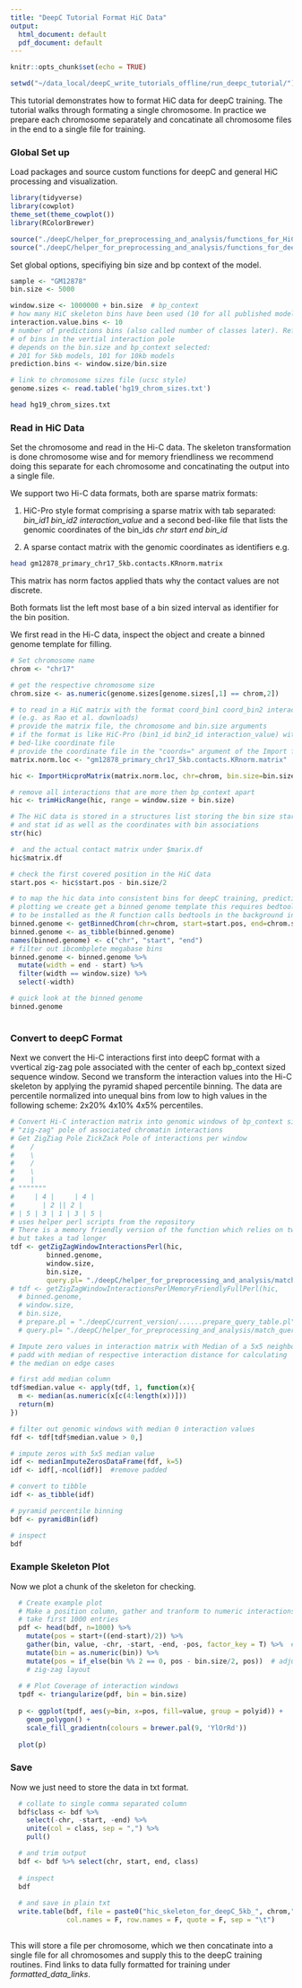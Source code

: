 ```yaml
---
title: "DeepC Tutorial Format HiC Data"
output:
  html_document: default
  pdf_document: default
---
```


```r
knitr::opts_chunk$set(echo = TRUE)
```


```r

setwd("~/data_local/deepC_write_tutorials_offline/run_deepc_tutorial/")

```

This tutorial demonstrates how to format HiC data for deepC training. 
The tutorial walks through formating a single chromosome. In practice we prepare each 
chromosome separately and concatinate all chromosome files in the end to a single file for training.

### Global Set up

Load packages and source custom functions for deepC and general HiC processing and visualization.

```r
library(tidyverse)
library(cowplot)
theme_set(theme_cowplot())
library(RColorBrewer)

source("./deepC/helper_for_preprocessing_and_analysis/functions_for_HiC.R")
source("./deepC/helper_for_preprocessing_and_analysis/functions_for_deepC.R")

```

Set global options, specifiying bin size and bp context of the model. 

```r
sample <- "GM12878"
bin.size <- 5000

window.size <- 1000000 + bin.size  # bp_context
# how many HiC skeleton bins have been used (10 for all published models)
interaction.value.bins <- 10  
# number of predictions bins (also called number of classes later). Refers to number 
# of bins in the vertial interaction pole
# depends on the bin.size and bp_context selected: 
# 201 for 5kb models, 101 for 10kb models 
prediction.bins <- window.size/bin.size 

# link to chromosome sizes file (ucsc style)
genome.sizes <- read.table('hg19_chrom_sizes.txt')  

```

```bash
head hg19_chrom_sizes.txt
```


### Read in HiC Data

Set the chromosome and read in the Hi-C data. The skeleton transformation is done chromosome wise and for memory friendliness we recommend doing this separate for each chromosome and concatinating the output into a single file.

We support two Hi-C data formats, both are sparse matrix formats: 

1) HiC-Pro style format comprising a sparse matrix with tab separated: *bin_id1 bin_id2 interaction_value* and a second bed-like file that lists the genomic coordinates of the bin_ids *chr start end bin_id*

2) A sparse contact matrix with the genomic coordinates as identifiers e.g.

```bash
head gm12878_primary_chr17_5kb.contacts.KRnorm.matrix
```
This matrix has norm factos applied thats why the contact values are not discrete.

Both formats list the left most base of a bin sized interval as identifier for the bin position.

We first read in the Hi-C data, inspect the object and create a binned genome template for filling.

```r

# Set chromosome name
chrom <- "chr17"

# get the respective chromosome size 
chrom.size <- as.numeric(genome.sizes[genome.sizes[,1] == chrom,2])

# to read in a HiC matrix with the format coord_bin1 coord_bin2 interaction_value 
# (e.g. as Rao et al. downloads) 
# provide the matrix file, the chromosome and bin.size arguments
# if the format is like HiC-Pro (bin1_id bin2_id interaction_value) with a separate 
# bed-like coordinate file
# provide the coordinate file in the "coords=" argument of the Import function
matrix.norm.loc <- "gm12878_primary_chr17_5kb.contacts.KRnorm.matrix"

hic <- ImportHicproMatrix(matrix.norm.loc, chr=chrom, bin.size=bin.size)

# remove all interactions that are more then bp_context apart
hic <- trimHicRange(hic, range = window.size + bin.size)

# The HiC data is stored in a structures list storing the bin size start position 
# and stat id as well as the coordinates with bin associations
str(hic)

#  and the actual contact matrix under $marix.df
hic$matrix.df

# check the first covered position in the HiC data
start.pos <- hic$start.pos - bin.size/2

# to map the hic data into consistent bins for deepC training, prediction and 
# plotting we create get a binned genome template this requires bedtools 
# to be installed as the R function calls bedtools in the background in bash
binned.genome <- getBinnedChrom(chr=chrom, start=start.pos, end=chrom.size, window=window.size, step=bin.size)
binned.genome <- as_tibble(binned.genome)
names(binned.genome) <- c("chr", "start", "end")
# filter out ibcombplete megabase bins
binned.genome <- binned.genome %>%
  mutate(width = end - start) %>%
  filter(width == window.size) %>%
  select(-width)

# quick look at the binned genome
binned.genome
  
```

### Convert to deepC Format

Next we convert the Hi-C interactions first into deepC format with a vvertical zig-zag pole associated with the center of each bp_context sized sequence window.
Second we transform the interaction values into the Hi-C skeleton by applying the pyramid shaped percentile binning. The data are percentile normalized into unequal bins from low to high values in the following scheme: 2x20% 4x10% 4x5% percentiles.

```r
# Convert Hi-C interaction matrix into genomic windows of bp_context size with the vertical 
# "zig-zag" pole of associated chromatin interactions
# Get ZigZiag Pole ZickZack Pole of interactions per window
#    /
#    \ 
#    /
#    \ 
#    |
# """""""
#     | 4 |     | 4 |
#       | 2 || 2 |
# | 5 | 3 | 1 | 3 | 5 | 
# uses helper perl scripts from the repository
# There is a memory friendly version of the function which relies on two perl helper scripts
# but takes a tad longer
tdf <- getZigZagWindowInteractionsPerl(hic, 
         binned.genome, 
         window.size, 
         bin.size,
         query.pl= "./deepC/helper_for_preprocessing_and_analysis/match_query_table.pl")
# tdf <- getZigZagWindowInteractionsPerlMemoryFriendlyFullPerl(hic, 
  # binned.genome, 
  # window.size, 
  # bin.size,
  # prepare.pl = "./deepC/current_version/......prepare_query_table.pl", #todo
  # query.pl= "./deepC/helper_for_preprocessing_and_analysis/match_query_table.pl")

# Impute zero values in interaction matrix with Median of a 5x5 neighborhood
# padd with median of respective interaction distance for calculating 
# the median on edge cases

# first add median column
tdf$median.value <- apply(tdf, 1, function(x){
  m <- median(as.numeric(x[c(4:length(x))]))
  return(m)
})

# filter out genomic windows with median 0 interaction values
fdf <- tdf[tdf$median.value > 0,]

# impute zeros with 5x5 median value
idf <- medianImputeZerosDataFrame(fdf, k=5)
idf <- idf[,-ncol(idf)]  #remove padded

# convert to tibble
idf <- as_tibble(idf)

# pyramid percentile binning
bdf <- pyramidBin(idf)

# inspect 
bdf

```

### Example Skeleton Plot

Now we plot a chunk of the skeleton for checking.

```r
  # Create example plot
  # Make a position column, gather and tranform to numeric interactions bins
  # take first 1000 entries
  pdf <- head(bdf, n=1000) %>%
    mutate(pos = start+((end-start)/2)) %>%
    gather(bin, value, -chr, -start, -end, -pos, factor_key = T) %>%  # gather
    mutate(bin = as.numeric(bin)) %>%
    mutate(pos = if_else(bin %% 2 == 0, pos - bin.size/2, pos))  # adjust positions for 
    # zig-zag layout
  
  # # Plot Coverage of interaction windows
  tpdf <- triangularize(pdf, bin = bin.size)
  
  p <- ggplot(tpdf, aes(y=bin, x=pos, fill=value, group = polyid)) + 
    geom_polygon() + 
    scale_fill_gradientn(colours = brewer.pal(9, 'YlOrRd'))
  
  plot(p)
```

### Save

Now we just need to store the data in txt format. 

```r
  # collate to single comma separated column
  bdf$class <- bdf %>%
    select(-chr, -start, -end) %>%
    unite(col = class, sep = ",") %>%
    pull()

  # and trim output
  bdf <- bdf %>% select(chr, start, end, class)
  
  # inspect
  bdf
  
  # and save in plain txt
  write.table(bdf, file = paste0("hic_skeleton_for_deepC_5kb_", chrom,".bed"),
              col.names = F, row.names = F, quote = F, sep = "\t")
  
```


This will store a file per chromosome, which we then concatinate into a single file for all chromosomes and supply this to the deepC training routines. Find links to data fully formatted for training under *formatted_data_links*.



